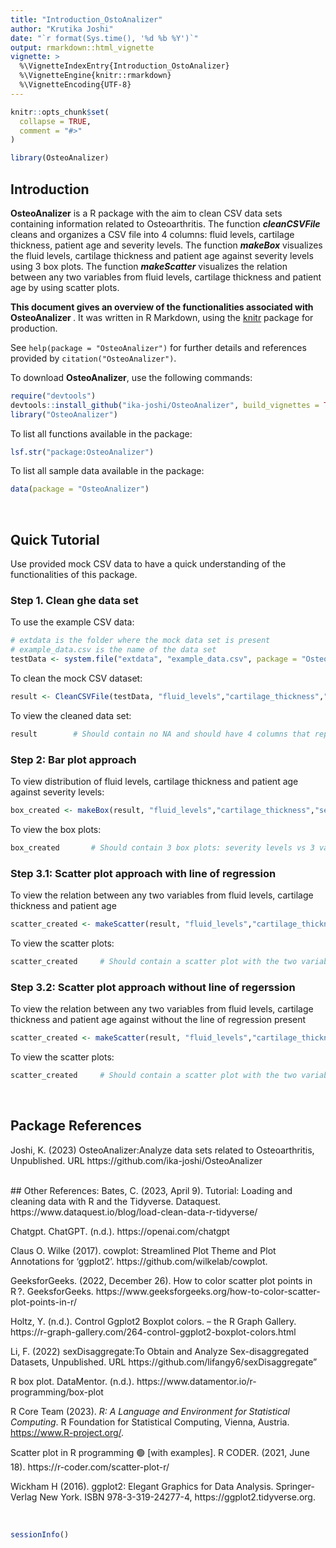 ```yaml
---
title: "Introduction_OstoAnalizer"
author: "Krutika Joshi"
date: "`r format(Sys.time(), '%d %b %Y')`"
output: rmarkdown::html_vignette
vignette: >
  %\VignetteIndexEntry{Introduction_OstoAnalizer}
  %\VignetteEngine{knitr::rmarkdown}
  %\VignetteEncoding{UTF-8}
---
```


```r
knitr::opts_chunk$set(
  collapse = TRUE,
  comment = "#>"
)
```

```r
library(OsteoAnalizer)
```

## Introduction
**OsteoAnalizer** is a R package with the aim to clean CSV data sets containing information 
related to Osteoarthritis. The function __*cleanCSVFile*__ cleans and organizes 
a CSV file into 4 columns: fluid levels, cartilage thickness, patient age and severity levels. The function __*makeBox*__ visualizes the fluid levels, cartilage thickness and patient age against severity levels using 3 box plots. The function __*makeScatter*__ visualizes the relation between any two variables from fluid levels, cartilage thickness and patient age by using scatter plots. 


**This document gives an overview of the functionalities associated with OsteoAnalizer **. It was written in R Markdown, using the [knitr](https://cran.r-project.org/package=knitr) package for production. 

See `help(package = "OsteoAnalizer")` for further details and references provided by `citation("OsteoAnalizer")`. 

To download **OsteoAnalizer**, use the following commands:
``` r
require("devtools")
devtools::install_github("ika-joshi/OsteoAnalizer", build_vignettes = TRUE)
library("OsteoAnalizer")
```

To list all functions available in the package:
``` r
lsf.str("package:OsteoAnalizer")
```

To list all sample data available in the package:
``` r
data(package = "OsteoAnalizer")
```

<br>

## Quick Tutorial
Use provided mock CSV data to have a quick understanding of the functionalities of this package.

### Step 1. Clean ghe data set
To use the example CSV data:
``` r
# extdata is the folder where the mock data set is present 
# example_data.csv is the name of the data set
testData <- system.file("extdata", "example_data.csv", package = "OsteoAnalizer")
```

To clean the mock CSV dataset:
``` r
result <- CleanCSVFile(testData, "fluid_levels","cartilage_thickness","severity_levels","patient_age")
```

To view the cleaned data set:
``` r
result        # Should contain no NA and should have 4 columns that represent the four variables
```

### Step 2: Bar plot approach
To view distribution of fluid levels, cartilage thickness and patient age against severity levels: 
``` r
box_created <- makeBox(result, "fluid_levels","cartilage_thickness","severity_levels","patient_age")
```
To view the box plots:
``` r
box_created       # Should contain 3 box plots: severity levels vs 3 variables
```

### Step 3.1: Scatter plot approach with line of regression
To view the relation between any two variables from fluid levels, cartilage thickness and patient age
``` r
scatter_created <- makeScatter(result, "fluid_levels","cartilage_thickness")
```
To view the scatter plots:
``` r
scatter_created     # Should contain a scatter plot with the two variables mentioned 
```

### Step 3.2: Scatter plot approach without line of regerssion
To view the relation between any two variables from fluid levels, cartilage thickness and patient age against without the line of regression present
``` r
scatter_created <- makeScatter(result, "fluid_levels","cartilage_thickness", FALSE)
```
To view the scatter plots:
``` r
scatter_created     # Should contain a scatter plot with the two variables mentioned and no line of regression 
```
<br>

## Package References
Joshi, K. (2023) OsteoAnalizer:Analyze data sets related to Osteoarthritis, Unpublished. URL https://github.com/ika-joshi/OsteoAnalizer

<br>
## Other References:
Bates, C. (2023, April 9). Tutorial: Loading and cleaning data with R and
the Tidyverse. Dataquest.
https://www.dataquest.io/blog/load-clean-data-r-tidyverse/

Chatgpt. ChatGPT. (n.d.). https://openai.com/chatgpt

Claus O. Wilke (2017). cowplot: Streamlined Plot Theme and Plot Annotations 
for 'ggplot2'. https://github.com/wilkelab/cowplot.

GeeksforGeeks. (2022, December 26). How to color scatter plot points in
R ?. GeeksforGeeks.
https://www.geeksforgeeks.org/how-to-color-scatter-plot-points-in-r/

Holtz, Y. (n.d.). Control Ggplot2 Boxplot colors. – the R Graph Gallery.
https://r-graph-gallery.com/264-control-ggplot2-boxplot-colors.html

Li, F. (2022) sexDisaggregate:To Obtain and Analyze Sex-disaggregated Datasets,
Unpublished. URL https://github.com/lifangy6/sexDisaggregate"

R box plot. DataMentor. (n.d.). https://www.datamentor.io/r-programming/box-plot

R Core Team (2023). _R: A Language and Environment for Statistical Computing_. 
R Foundation for Statistical Computing, Vienna, Austria. <https://www.R-project.org/>.

Scatter plot in R programming 🟢 [with examples].
R CODER. (2021, June 18). https://r-coder.com/scatter-plot-r/

Wickham H (2016). ggplot2: Elegant Graphics for Data Analysis. 
Springer-Verlag New York. ISBN 978-3-319-24277-4, https://ggplot2.tidyverse.org.

<br>
```r
sessionInfo()
```
